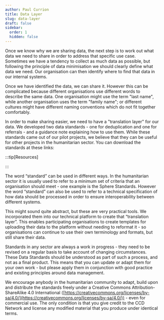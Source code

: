 ```yaml
---
author: Paul Currion
title: Data Layer
slug: data-layer
draft: false
sidebar:
  order: 1
  hidden: false
---
```


Once we know why we are sharing data, the next step is to work out what data we need to share in order to address that specific use case. Sometimes we have a tendency to collect as much data as possible, but following the principle of data minimisation we should clearly define what data we need. Our organisation can then identify where to find that data in our internal systems.

Once we have identified the data, we can share it. However this can be complicated because different organisations use different words to describe the same data. One organisation might use the term "last name", while another organisation uses the term "family name"; or different cultures might have different naming conventions which do not fit together comfortably.

In order to make sharing easier, we need to have a "translation layer" for our data. We developed two data standards - one for deduplication and one for referrals - and a guidance note explaining how to use them. While these standards came out of our pilot projects, we believe that they can be useful for other projects in the humanitarian sector. You can download the standards at these links:

:::tip\[Resources\]

:::

The word “standard” can be used in different ways. In the humanitarian sector it is usually used to refer to a minimum set of criteria that an organisation should meet - one example is the Sphere Standards. However the word “standard” can also be used to refer to a technical specification of how data should be processed in order to ensure interoperability between different systems.

This might sound quite abstract, but these are very practical tools. We incorporated them into our technical platform to create that “translation layer”. This enables participating organisations to create templates for uploading their data to the platform without needing to reformat it - so organisations can continue to use their own terminology and formats, but still share their data.

Standards in any sector are always a work in progress - they need to be revised on a regular basis to take account of changing circumstances. These Data Standards should be understood as part of such a process, and not as a final product. This means that you can update or adapt them for your own work - but please apply them in conjunction with good practice and existing principles around data management.

We encourage anybody in the humanitarian community to adapt, build upon and distribute the standards freely under a Creative Commons Attribution-ShareAlike 4.0 International ([https://creativecommons.org/licenses/by-sa/4.0/](https://creativecommons.org/licenses/by-sa/4.0/)) - even for commercial use. The only condition is that you give credit to the CCD Network and license any modified material that you produce under identical terms.